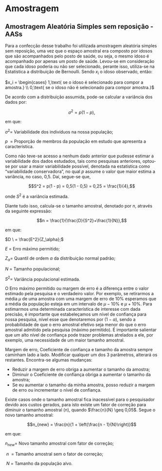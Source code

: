 # Amostragem

## Amostragem Aleatória Simples sem reposição - AASs

Para a confecção desse trabalho foi utilizada amostragem aleatória simples sem reposição, uma vez que o espaço amostral era composto por idosos que são acompanhados pelo posto de saúde, ou seja, o mesmo idoso é acompanhado por apenas um posto de saúde. \indent Levou-se em consideração que cada idoso poderia ou não ser selecionado, perante isso, utiliza-se na Estatística a distribuição de Bernoulli. Sendo $x_i$ o idoso observado, então:

$x_i =
\begin{cases}
1,\text{ se o idoso é selecionado para compor a amostra.} \\
0,\text{ se o idoso não é selecionado para compor amostra.} 
$

De acordo com a distribuição assumida, pode-se calcular a variância dos dados por:

$$\sigma^2 = p(1 - p),$$

em que:

$\sigma^2 =$ Variabilidade dos indivíduos na nossa população;

$p \ \ =$ Proporção de membros da população em estudo que apresenta a característica.

Como não teve-se acesso a nenhum dado anterior que pudesse estimar a variabilidade dos dados estudados, tais como pesquisas anteriores, optou-se por usar a maior variabilidade possível, denotada na estatística como "variabilidade conservadora", no qual $p$ assume o valor que maior estima a variância, no caso, 0,5. Daí, segue-se que,

$$S^2 = p(1 - p) = 0,5(1 - 0,5) = 0,25 = \frac{1}{4},$$

onde $S^2$ é a variância estimada.

Diante tudo isso, calcula-se o tamanho amostral, denotado por $n$, através da seguinte expressão:

$$n = \frac{1}{\frac{D}{S^2}+\frac{1}{N}},$$

em que:

$D \ = \frac{E^2}{Z_\alpha};$

$E \ =$ Erro máximo permitido;

$Z_\alpha =$ Quantil de ordem $\alpha$ da distribuição normal padrão;

$N \ =$ Tamanho populacional;

$S^2 =$ Variância populacional estimada.

O Erro máximo permitido ou margem de erro é a diferença entre o valor estimado pela pesquisa e o verdadeiro valor. Por exemplo, se retirarmos a média $\mu$ de uma amostra com uma margem de erro de 10% esperamos que a média da população esteja em um intervalo de $\mu - 10\%$ e $\mu + 10\%$. Para estimarmos uma determinada característica de interesse com dada precisão, é importante que estabeleçamos um nível de confiança para nossa pesquisa, nível esse que denotaremos por $(1 - \alpha)$, sendo a probabilidade de que o erro amostral efetivo seja menor do que o erro amostral admitido pela pesquisa (máximo permitido). É importante salientar que um alto nível de confiança pode trazer problemas atrelados a ele, por exemplo, uma necessidade de um maior tamanho amostral.

Margem de erro, Coeficiente de confiança e tamanho da amostra sempre caminham lado a lado. Modificar qualquer um dos 3 parâmetros, alterará os restantes. Encontra-se algumas mudanças:

-   Reduzir a margem de erro obriga a aumentar o tamanho da amostra;
-   Diminuir o Coeficiente de confiança obriga a aumentar o tamanho da amostra;
-   Se eu aumentar o tamanho da minha amostra, posso reduzir a margem de erro ou incrementar o nível de confiança.

Existe casos onde o tamanho amostral fica inacessível para o pesquisador devido aos custos gerados, para isto existe um fator de correção para diminuir o tamanho amostral (n), quando $\frac{n}{N} \geq 0,05$. Segue o novo tamanho amostral:

$$n_{new} = \frac{n}{1 + \left(\frac{n - 1}{N}\right)}$$

em que:

$n_{new} =$ Novo tamanho amostral com fator de correção;

$\ n \ \ =$ Tamanho amostral sem o fator de correção;

$\ N \ =$ Tamanho da população alvo.
